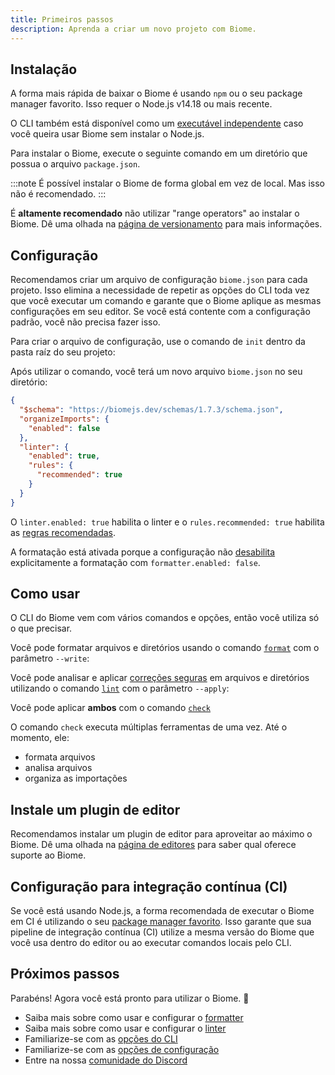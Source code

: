 ```yaml
---
title: Primeiros passos
description: Aprenda a criar um novo projeto com Biome.
---
```



## Instalação

A forma mais rápida de baixar o Biome é usando `npm` ou o seu package manager favorito.
Isso requer o Node.js v14.18 ou mais recente.

O CLI também está disponível como um [executável independente](/guides/manual-installation) caso você queira usar Biome sem instalar o Node.js.

Para instalar o Biome, execute o seguinte comando em um diretório que possua o arquivo `package.json`.

<PackageManagerCommand
  npm="install --save-dev --save-exact @biomejs/biome"
  pnpm="add --save-dev --save-exact @biomejs/biome"
  yarn="add --dev --exact @biomejs/biome"
  bun="add --dev --exact @biomejs/biome"
/>

:::note
É possível instalar o Biome de forma global em vez de local.
Mas isso não é recomendado.
:::

É **altamente recomendado** não utilizar "range operators" ao instalar o Biome.
Dê uma olhada na [página de versionamento](/pt-br/internals/versioning/) para mais informações.

## Configuração

Recomendamos criar um arquivo de configuração `biome.json` para cada projeto.
Isso elimina a necessidade de repetir as opções do CLI toda vez que você executar um comando e garante que o Biome aplique as mesmas configurações em seu editor. Se você está contente com a configuração padrão, você não precisa fazer isso.

Para criar o arquivo de configuração, use o comando de `init` dentro da pasta raíz do seu projeto:

<PackageManagerBiomeCommand command="init"/>

Após utilizar o comando, você terá um novo arquivo `biome.json` no seu diretório:

```json title="biome.json"
{
  "$schema": "https://biomejs.dev/schemas/1.7.3/schema.json",
  "organizeImports": {
    "enabled": false
  },
  "linter": {
    "enabled": true,
    "rules": {
      "recommended": true
    }
  }
}
```

O `linter.enabled: true` habilita o linter e o `rules.recommended: true` habilita as [regras recomendadas](/linter/rules/).

A formatação está ativada porque a configuração não [desabilita](/reference/configuration/#formatterenabled) explicitamente a formatação com `formatter.enabled: false`.

## Como usar

O CLI do Biome vem com vários comandos e opções, então você utiliza só o que precisar.

Você pode formatar arquivos e diretórios usando o comando [`format`](/reference/cli#biome-format) com o parâmetro `--write`:

<PackageManagerBiomeCommand command="format --write <files>"/>

Você pode analisar e aplicar [correções seguras](/pt-br/linter#correções-seguras) em arquivos e diretórios utilizando o comando [`lint`](/reference/cli#biome-lint) com o parâmetro `--apply`:

<PackageManagerBiomeCommand command="lint --apply <files>"/>

Você pode aplicar **ambos** com o comando [`check`](/reference/cli#biome-check)

<PackageManagerBiomeCommand command="check --apply <files>"/>

O comando `check` executa múltiplas ferramentas de uma vez. Até o momento, ele:

- formata arquivos
- analisa arquivos
- organiza as importações

## Instale um plugin de editor

Recomendamos instalar um plugin de editor para aproveitar ao máximo o Biome. Dê uma olhada na [página de editores](/pt-br/guides/integrate-in-editor) para saber qual oferece suporte ao Biome.

## Configuração para integração contínua (CI)

Se você está usando Node.js, a forma recomendada de executar o Biome em CI é utilizando o seu [package manager favorito](/pt-br/guides/getting-started#instalação).
Isso garante que sua pipeline de integração contínua (CI) utilize a mesma versão do Biome que você usa dentro do editor ou ao executar comandos locais pelo CLI.

## Próximos passos

Parabéns! Agora você está pronto para utilizar o Biome. 🥳

- Saiba mais sobre como usar e configurar o [formatter](/formatter)
- Saiba mais sobre como usar e configurar o [linter](/pt-br/linter)
- Familiarize-se com as [opções do CLI](/reference/cli)
- Familiarize-se com as [opções de configuração](/reference/configuration)
- Entre na nossa [comunidade do Discord](https://discord.gg/BypW39g6Yc)
